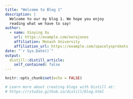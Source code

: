 ```yaml
---
title: "Welcome to Blog 1"
description: |
  Welcome to our my blog 1. We hope you enjoy 
  reading what we have to say!
author:
  - name: Xinying Xu 
    url: https://example.com/norajones
    affiliation: Monash University
    affiliation_url: https://example.com/spacelysprokets
date: "`r Sys.Date()`"
output:
  distill::distill_article:
    self_contained: false
---
```


```r
knitr::opts_chunk$set(echo = FALSE)

# Learn more about creating blogs with Distill at:
# https://rstudio.github.io/distill/blog.html

```



